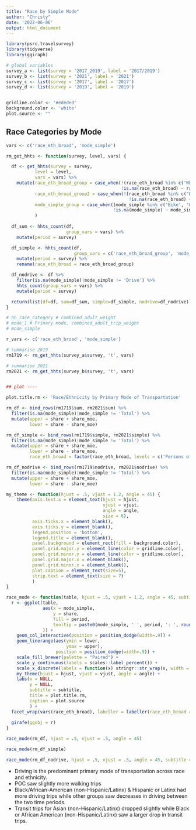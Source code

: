 ```yaml
---
title: "Race by Simple Mode"
author: "Christy"
date: '2022-06-06'
output: html_document
---
```


```r
library(psrc.travelsurvey)
library(tidyverse)
library(ggiraph)

# global variables
survey_a <- list(survey = '2017_2019', label = '2017/2019')
survey_b <- list(survey = '2021', label = '2021')
survey_c <- list(survey = '2017', label = '2017')
survey_d <- list(survey = '2019', label = '2019')


gridline.color <- '#ededed'
background.color <- 'white'
plot.source <- ""
```

## Race Categories by Mode

```r
vars <- c('race_eth_broad', 'mode_simple')

rm_get_hhts <- function(survey, level, vars) {

  df <- get_hhts(survey = survey,
           level = level,
           vars = vars) %>% 
    mutate(race_eth_broad_group = case_when(!(race_eth_broad %in% c('White only, non-Hispanic/Latinx', 'No Answer', 'Under 18 years, not asked race')) ~ 'Persons of Color',
                                            !is.na(race_eth_broad) ~ race_eth_broad),
           race_eth_broad_group2 = case_when(!(race_eth_broad %in% c("White only, non-Hispanic/Latinx", "Asian only, non-Hispanic/Latinx")) ~ 'Other', 
                                               !is.na(race_eth_broad) ~ race_eth_broad),
           mode_simple_group = case_when((mode_simple %in% c('Bike', 'Walk', 'Other')) ~ 'Other',
                                         !is.na(mode_simple) ~ mode_simple)
           )
  
  df_sum <- hhts_count(df, 
                       group_vars = vars) %>% 
    mutate(period = survey)

  df_simple <- hhts_count(df,
                          group_vars = c('race_eth_broad_group', 'mode_simple')) %>%
    mutate(period = survey) %>%
    rename(race_eth_broad = race_eth_broad_group)

  df_nodrive <- df %>%
    filter(is.na(mode_simple)|mode_simple != 'Drive') %>%
    hhts_count(group_vars = vars) %>%
    mutate(period = survey)

  return(list(df=df, sum=df_sum, simple=df_simple, nodrive=df_nodrive))
}

```

```r

# hh_race_category # combined_adult_weight
# mode_1 # Primary mode, combined_adult_trip_weight
# mode_simple

r_vars <- c('race_eth_broad', 'mode_simple')

# summarise 2019
rm1719 <- rm_get_hhts(survey_a$survey, 't', vars)

# summarise 2021
rm2021 <- rm_get_hhts(survey_b$survey, 't', vars)


## plot ----

plot.title.rm <- 'Race/Ethnicity by Primary Mode of Transportation'

rm_df <- bind_rows(rm1719$sum, rm2021$sum) %>%
  filter(is.na(mode_simple)|mode_simple != 'Total') %>%
  mutate(upper = share + share_moe,
         lower = share - share_moe)

rm_df_simple <- bind_rows(rm1719$simple, rm2021$simple) %>%
  filter(is.na(mode_simple)|mode_simple != 'Total') %>%
  mutate(upper = share + share_moe,
         lower = share - share_moe,
         race_eth_broad = factor(race_eth_broad, levels = c('Persons of Color', 'White only, non-Hispanic/Latinx', 'No Answer')))

rm_df_nodrive <- bind_rows(rm1719$nodrive, rm2021$nodrive) %>%
  filter(is.na(mode_simple)|mode_simple != 'Total') %>%
  mutate(upper = share + share_moe,
         lower = share - share_moe)
```

```r
my_theme <- function(hjust = .5, vjust = 1.2, angle = 45) {
    theme(axis.text.x = element_text(hjust = hjust,
                                     vjust = vjust,
                                     angle = angle,
                                     size = 6),
          axis.ticks.x = element_blank(),
          axis.ticks.y = element_blank(),
          legend.position = 'bottom',
          legend.title = element_blank(),
          panel.background = element_rect(fill = background.color),
          panel.grid.major.y = element_line(color = gridline.color),
          panel.grid.minor.y = element_line(color = gridline.color),
          panel.grid.major.x = element_blank(),
          panel.grid.minor.x = element_blank(),
          plot.caption = element_text(size=5),
          strip.text = element_text(size = 7)
          )
}

race_mode <- function(table, hjust = .5, vjust = 1.2, angle = 45, subtitle = NULL) {
  r <- ggplot(table,
              aes(x = mode_simple,
                  y = share,
                  fill = period,
                  tooltip = paste0(mode_simple, ' ', period, ': ', round(share*100, 0), '%')
              )) +
    geom_col_interactive(position = position_dodge(width=.9)) +
    geom_linerange(aes(ymin = lower,
                       ymax = upper),
                   position = position_dodge(width=.9)) +
    scale_fill_brewer(palette = "Paired") +
    scale_y_continuous(labels = scales::label_percent()) +
    scale_x_discrete(labels = function(x) stringr::str_wrap(x, width = 20)) +
    my_theme(hjust = hjust, vjust = vjust, angle = angle) +
    labs(x = NULL,
         y = NULL,
         subtitle = subtitle,
         title = plot.title.rm,
         caption = plot.source
         ) +
  facet_wrap(vars(race_eth_broad), labeller = labeller(race_eth_broad = label_wrap_gen(20)))
   
  girafe(ggobj = r)
}
```

```r
race_mode(rm_df, hjust = .5, vjust = .5, angle = 45)
```

```r
race_mode(rm_df_simple)
```

```r
race_mode(rm_df_nodrive, hjust = .5, vjust = .5, angle = 45, subtitle = 'Excluding Driving Trips')
```

- Driving is the predominant primary mode of transportation across race and ethnicity.
- POC saw slightly more walking trips
- Black/African-American (non-Hispanic/Latinx) & Hispanic or Latinx had more driving trips while other groups saw decreases in driving between the two time periods.
- Transit trips for Asian (non-Hispanic/Latinx) dropped slightly while Black or African American (non-Hispanic/Latinx) saw a larger drop in transit trips.
